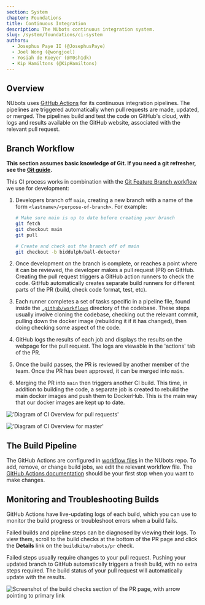 ```yaml
---
section: System
chapter: Foundations
title: Continuous Integration
description: The NUbots continuous integration system.
slug: /system/foundations/ci-system
authors:
  - Josephus Paye II (@JosephusPaye)
  - Joel Wong (@wongjoel)
  - Yosiah de Koeyer (@Y0sh1dk)
  - Kip Hamiltons (@KipHamiltons)
---
```


## Overview

NUbots uses [GitHub Actions](https://github.com/features/actions) for its continuous integration pipelines. The pipelines are triggered automatically when pull requests are made, updated, or merged. The pipelines build and test the code on GitHub's cloud, with logs and results available on the GitHub website, associated with the relevant pull request.

## Branch Workflow

**This section assumes basic knowledge of Git. If you need a git refresher, see the [Git guide](/guides/general/git).**

This CI process works in combination with the [Git Feature Branch workflow](https://www.atlassian.com/git/tutorials/comparing-workflows/feature-branch-workflow) we use for development:

1. Developers branch off `main`, creating a new branch with a name of the form `<lastname>/<purpose-of-branch>`. For example:

   ```bash
   # Make sure main is up to date before creating your branch
   git fetch
   git checkout main
   git pull

   # Create and check out the branch off of main
   git checkout -b biddulph/ball-detector
   ```

2. Once development on the branch is complete, or reaches a point where it can be reviewed, the developer makes a pull request (PR) on GitHub. Creating the pull request triggers a GitHub action runners to check the code. GitHub automatically creates separate build runners for different parts of the PR (build, check code format, test, etc).
3. Each runner completes a set of tasks specific in a pipeline file, found inside the [`.github/workflows`](https://github.com/NUbots/NUbots/tree/7cc0677eda6629c2b445a35473748c163685aaad/.github/workflows) directory of the codebase. These steps usually involve cloning the codebase, checking out the relevant commit, pulling down the docker image (rebuilding it if it has changed), then doing checking some aspect of the code.
4. GitHub logs the results of each job and displays the results on the webpage for the pull request. The logs are viewable in the 'actions' tab of the PR.
5. Once the build passes, the PR is reviewed by another member of the team. Once the PR has been approved, it can be merged into `main`.
6. Merging the PR into `main` then triggers another CI build. This time, in addition to building the code, a separate job is created to rebuild the main docker images and push them to DockerHub. This is the main way that our docker images are kept up to date.

<TabbedImages>

!['Diagram of CI Overview for pull requests'](./images/ci-overview-pr.svg 'CI Overview PR')

!['Diagram of CI Overview for master'](./images/ci-overview-master.svg 'CI Overview Master')

</TabbedImages>

## The Build Pipeline

The GitHub Actions are configured in [workflow files](https://github.com/NUbots/NUbots/tree/7cc0677eda6629c2b445a35473748c163685aaad/.github/workflows) in the NUbots repo. To add, remove, or change build jobs, we edit the relevant workflow file. The [GitHub Actions documentation](https://docs.github.com/en/actions) should be your first stop when you want to make changes.

## Monitoring and Troubleshooting Builds

GitHub Actions have live-updating logs of each build, which you can use to monitor the build progress or troubleshoot errors when a build fails.

Failed builds and pipeline steps can be diagnosed by viewing their logs.
To view them, scroll to the build checks at the bottom of the PR page and click the **Details** link on the `buildkite/nubots/pr` check.

Failed steps usually require changes to your pull request. Pushing your updated branch to GitHub automatically triggers a fresh build, with no extra steps required. The build status of your pull request will automatically update with the results.

![Screenshot of the build checks section of the PR page, with arrow pointing to primary link](./images/ci-build-logs.png 'Link to the build details with logs')
